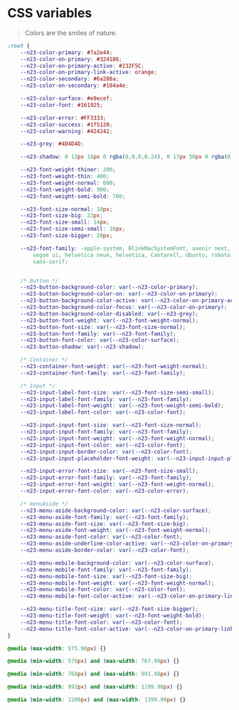 
<Meta title="CSSvariables" />

# CSS variables
> Colors are the smiles of nature.
```css
:root {
	--n23-color-primary: #7a2e44;
	--n23-color-on-primary: #324186;
	--n23-color-on-primary-active: #232F5C;
	--n23-color-on-primary-link-active: orange;
	--n23-color-secondary: #6a288a;
	--n23-color-on-secondary: #184a4e;

	--n23-color-surface: #e9ecef;
	--n23-color-font: #161925;

	--n23-color-error: #FF3333;
	--n23-color-success: #1f5120;
	--n23-color-warning: #424242;

	--n23-grey: #4D4D4D;

	--n23-shadow: 0 12px 16px 0 rgba(0,0,0,0.24), 0 17px 50px 0 rgba(0,0,0,0.19);

	--n23-font-weight-thiner: 200;
	--n23-font-weight-thin: 400;
	--n23-font-weight-normal: 600;
	--n23-font-weight-bold: 900;
	--n23-font-weight-semi-bold: 700;

	--n23-font-size-normal: 18px;
	--n23-font-size-big: 22px;
	--n23-font-size-small: 14px;
	--n23-font-size-semi-small: 16px;
	--n23-font-size-bigger: 28px;

	--n23-font-family: -apple-system, BlinkMacSystemFont, avenir next, avenir,
		segoe ui, helvetica neue, helvetica, Cantarell, Ubuntu, roboto, noto, arial,
		sans-serif;


	/* Button */
	--n23-button-background-color: var(--n23-color-primary);
	--n23-button-background-color-on: var(--n23-color-on-primary);
	--n23-button-background-color-active: var(--n23-color-on-primary-active);
	--n23-button-background-color-focus: var(--n23-color-on-primary);
	--n23-button-background-color-disabled: var(--n23-grey);
	--n23-button-font-weight: var(--n23-font-weight-normal);
	--n23-button-font-size: var(--n23-font-size-normal);
	--n23-button-font-family: var(--n23-font-family);
	--n23-button-font-color: var(--n23-color-surface);
	--n23-button-shadow: var(--n23-shadow);

	/* Container */
	--n23-container-font-weight: var(--n23-font-weight-normal);
	--n23-container-font-family: var(--n23-font-family);

	/* Input */
	--n23-input-label-font-size: var(--n23-font-size-semi-small);
	--n23-input-label-font-family: var(--n23-font-family);
	--n23-input-label-font-weight: var(--n23-font-weight-semi-bold);
	--n23-input-label-font-color: var(--n23-color-font);

	--n23-input-input-font-size: var(--n23-font-size-normal);
	--n23-input-input-font-family: var(--n23-font-family);
	--n23-input-input-font-weight: var(--n23-font-weight-normal);
	--n23-input-input-font-color: var(--n23-color-font);
	--n23-input-input-border-color: var(--n23-color-font);
	--n23-input-input-placeholder-font-weight: var(--n23-input-input-placeholder-font-weight);

	--n23-input-error-font-size: var(--n23-font-size-small);
	--n23-input-error-font-family: var(--n23-font-family);
	--n23-input-error-font-weight: var(--n23-font-weight-normal);
	--n23-input-error-font-color: var(--n23-color-error);

	/* menuAside */
	--n23-menu-aside-background-color: var(--n23-color-surface);
	--n23-menu-aside-font-family: var(--n23-font-family);
	--n23-menu-aside-font-size: var(--n23-font-size-big);
	--n23-menu-aside-font-weight: var(--n23-font-weight-normal);
	--n23-menu-aside-font-color: var(--n23-color-font);
	--n23-menu-aside-underline-color-active: var(--n23-color-on-primary-link-active);
	--n23-menu-aside-border-color: var(--n23-color-font);

	--n23-menu-mobile-background-color: var(--n23-color-surface);
	--n23-menu-mobile-font-family: var(--n23-font-family);
	--n23-menu-mobile-font-size: var(--n23-font-size-big);
	--n23-menu-mobile-font-weight: var(--n23-font-weight-normal);
	--n23-menu-mobile-font-color: var(--n23-color-font);
	--n23-menu-mobile-font-color-active: var(--n23-color-on-primary-link-active);

	--n23-menu-title-font-size: var(--n23-font-size-bigger);
	--n23-menu-title-font-weight: var(--n23-font-weight-bold);
	--n23-menu-title-font-color: var(--n23-color-font);
	--n23-menu-title-font-color-active: var(--n23-color-on-primary-link-active);
}

@media (max-width: 575.98px) {}

@media (min-width: 576px) and (max-width: 767.98px) {}

@media (min-width: 768px) and (max-width: 991.98px) {}

@media (min-width: 992px) and (max-width: 1199.98px) {}

@media (min-width: 1200px) and (max-width: 1399.98px) {}
```